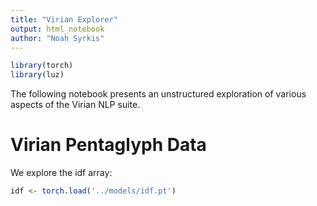 ```yaml
---
title: "Virian Explorer"
output: html_notebook
author: "Noah Syrkis"
---
```

```r
library(torch)
library(luz)
```

The following notebook presents an unstructured exploration of various aspects of the Virian NLP suite.

# Virian Pentaglyph Data
We explore the $\text{idf}$ array:
```r
idf <- torch.load('../models/idf.pt')
```